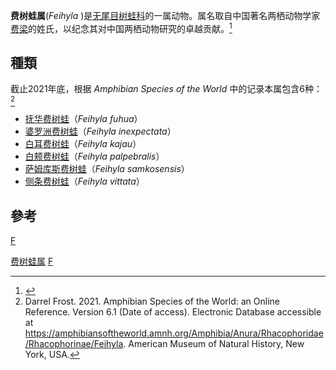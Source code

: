 {{Automatic taxobox
| image = Feihyla vittatus.jpeg
| image_caption = [[侧条费树蛙|侧条费树蛙]]（''Feihyla vittata''）
| taxon =Feihyla 
| authority = Frost, Grant, Faivovich, Bain, Haas, Haddad, de Sá, Channing, Wilkinson, Donnellan, Raxworthy, Campbell, Blotto, Moler, Drewes, Nussbaum, Lynch, Green & Wheeler, 2006
| type_species = [[白颊费树蛙|白颊费树蛙]]<br>''Feihyla palpebralis''
| type_species_authority = (Smith, 1924)
}}
'''费树蛙属'''(''Feihyla'' )是[[无尾目|无尾目]][[树蛙科|树蛙科]]的一属动物。属名取自中国著名两栖动物学家[[费梁|费梁]]的姓氏，以纪念其对中国两栖动物研究的卓越贡献。<ref>{{cite journal |author1=Frost, D. R., T. Grant, J. Faivovich, R. H. Bain, A. Haas, C. F. B. Haddad, R. O. de Sá, A. Channing, M. Wilkinson, S. C. Donnellan, C. J. Raxworthy, J. A. Campbell, B. L. Blotto, P. E. Moler, R. C. Drewes, R. A. Nussbaum, J. D. Lynch, D. M. Green, and W. C. Wheeler |title=The Amphibian Tree of Life |journal=''Bulletin of the American Museum of Natural History'' |date=2006 |volume=297 |pages=1–370 |url=https://digitallibrary.amnh.org/bitstream/handle/2246/5781/B297.pdf;sequence=1}}</ref>

== 種類 ==
截止2021年底，根据 ''Amphibian Species of the World'' 中的记录本属包含6种：<ref>Darrel Frost. 2021. Amphibian Species of the World: an Online Reference. Version 6.1 (Date of access). Electronic Database accessible at https://amphibiansoftheworld.amnh.org/Amphibia/Anura/Rhacophoridae/Rhacophorinae/Feihyla. American Museum of Natural History, New York, USA.</ref>
* [[抚华费树蛙|抚华费树蛙]]（''Feihyla fuhua''）
* [[婆罗洲费树蛙|婆罗洲费树蛙]]（''Feihyla inexpectata''）
* [[白耳费树蛙|白耳费树蛙]]（''Feihyla kajau''）
* [[白颊费树蛙|白颊费树蛙]]（''Feihyla palpebralis''）
* [[萨姆库斯费树蛙|萨姆库斯费树蛙]]（''Feihyla samkosensis''）
* [[侧条费树蛙|侧条费树蛙]]（''Feihyla vittata''）

== 參考 ==
{{reflist}}

{{taxonbar}}
[[category:树蛙科|F]]
[[Category:费树蛙属|]]
[[Category:_2006年描述的分类群|F]]